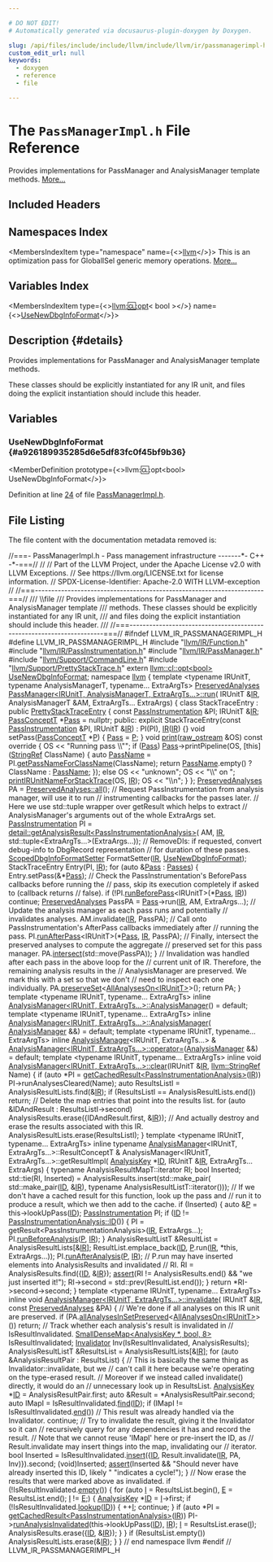 ```yaml
---

# DO NOT EDIT!
# Automatically generated via docusaurus-plugin-doxygen by Doxygen.

slug: /api/files/include/include/llvm/include/llvm/ir/passmanagerimpl-h
custom_edit_url: null
keywords:
  - doxygen
  - reference
  - file

---
```





# The `PassManagerImpl.h` File Reference

<DoxygenPage pluginConfig={pluginConfig}>

Provides implementations for PassManager and AnalysisManager template methods. <a href="#details">More...</a>

## Included Headers

<IncludesList>
<IncludesListItem
  filePath="llvm/IR/Function.h"
  permalink="/docs/api/files/include/include/llvm/include/llvm/ir/function-h"
  isLocal="true" />
<IncludesListItem
  filePath="llvm/IR/PassInstrumentation.h"
  permalink="/docs/api/files/include/include/llvm/include/llvm/ir/passinstrumentation-h"
  isLocal="true" />
<IncludesListItem
  filePath="llvm/IR/PassManager.h"
  permalink="/docs/api/files/include/include/llvm/include/llvm/ir/passmanager-h"
  isLocal="true" />
<IncludesListItem
  filePath="llvm/Support/CommandLine.h"
  permalink="/docs/api/files/include/include/llvm/include/llvm/support/commandline-h"
  isLocal="true" />
<IncludesListItem
  filePath="llvm/Support/PrettyStackTrace.h"
  permalink="/docs/api/files/include/include/llvm/include/llvm/support/prettystacktrace-h"
  isLocal="true" />
</IncludesList>

## Namespaces Index

<MembersIndex>

<MembersIndexItem
  type="namespace"
  name={<><a href="/docs/api/namespaces/llvm">llvm</a></>}>
This is an optimization pass for GlobalISel generic memory operations. <a href="/docs/api/namespaces/llvm/#details">More...</a>
</MembersIndexItem>

</MembersIndex>

## Variables Index

<MembersIndex>

<MembersIndexItem
  type={<><a href="/docs/api/classes/llvm/cl/opt">llvm::cl::opt</a>&lt; bool &gt;</>}
  name={<><a href="#a926189935285d6e5df83fc0f45bf9b36">UseNewDbgInfoFormat</a></>}>
</MembersIndexItem>

</MembersIndex>

## Description {#details}

Provides implementations for PassManager and AnalysisManager template methods.

These classes should be explicitly instantiated for any IR unit, and files doing the explicit instantiation should include this header.

<SectionDefinition>

## Variables

### UseNewDbgInfoFormat {#a926189935285d6e5df83fc0f45bf9b36}

<MemberDefinition
  prototype={<>llvm::cl::opt&lt;bool&gt; UseNewDbgInfoFormat</>}>

Definition at line <a href="#l00024">24</a> of file <a href="/docs/api/files/include/include/llvm/include/llvm/ir/passmanagerimpl-h">PassManagerImpl.h</a>.
</MemberDefinition>

</SectionDefinition>

## File Listing

The file content with the documentation metadata removed is:

<ProgramListing>

<Link id="l00001" /><CodeLine lineNumber="1"><span class="doxyHighlightComment">//===- PassManagerImpl.h - Pass management infrastructure -------&#42;- C++ -&#42;-===//</span></CodeLine>
<Link id="l00002" /><CodeLine lineNumber="2"><span class="doxyHighlightComment">//</span></CodeLine>
<Link id="l00003" /><CodeLine lineNumber="3"><span class="doxyHighlightComment">// Part of the LLVM Project, under the Apache License v2.0 with LLVM Exceptions.</span></CodeLine>
<Link id="l00004" /><CodeLine lineNumber="4"><span class="doxyHighlightComment">// See https://llvm.org/LICENSE.txt for license information.</span></CodeLine>
<Link id="l00005" /><CodeLine lineNumber="5"><span class="doxyHighlightComment">// SPDX-License-Identifier: Apache-2.0 WITH LLVM-exception</span></CodeLine>
<Link id="l00006" /><CodeLine lineNumber="6"><span class="doxyHighlightComment">//</span></CodeLine>
<Link id="l00007" /><CodeLine lineNumber="7"><span class="doxyHighlightComment">//===----------------------------------------------------------------------===//</span></CodeLine>
<Link id="l00008" /><CodeLine lineNumber="8"><span class="doxyHighlightComment">/// \\file</span></CodeLine>
<Link id="l00009" /><CodeLine lineNumber="9"><span class="doxyHighlightComment">/// Provides implementations for PassManager and AnalysisManager template</span></CodeLine>
<Link id="l00010" /><CodeLine lineNumber="10"><span class="doxyHighlightComment">/// methods. These classes should be explicitly instantiated for any IR unit,</span></CodeLine>
<Link id="l00011" /><CodeLine lineNumber="11"><span class="doxyHighlightComment">/// and files doing the explicit instantiation should include this header.</span></CodeLine>
<Link id="l00012" /><CodeLine lineNumber="12"><span class="doxyHighlightComment">///</span></CodeLine>
<Link id="l00013" /><CodeLine lineNumber="13"><span class="doxyHighlightComment">//===----------------------------------------------------------------------===//</span></CodeLine>
<Link id="l00014" /><CodeLine lineNumber="14"></CodeLine>
<Link id="l00015" /><CodeLine lineNumber="15"><span class="doxyHighlightPreprocessor">#ifndef LLVM&#95;IR&#95;PASSMANAGERIMPL&#95;H</span></CodeLine>
<Link id="l00016" /><CodeLine lineNumber="16"><span class="doxyHighlightPreprocessor">#define LLVM&#95;IR&#95;PASSMANAGERIMPL&#95;H</span></CodeLine>
<Link id="l00017" /><CodeLine lineNumber="17"></CodeLine>
<Link id="l00018" /><CodeLine lineNumber="18"><span class="doxyHighlightPreprocessor">#include &quot;<a href="/docs/api/files/include/include/llvm/include/llvm/ir/function-h">llvm/IR/Function.h</a>&quot;</span></CodeLine>
<Link id="l00019" /><CodeLine lineNumber="19"><span class="doxyHighlightPreprocessor">#include &quot;<a href="/docs/api/files/include/include/llvm/include/llvm/ir/passinstrumentation-h">llvm/IR/PassInstrumentation.h</a>&quot;</span></CodeLine>
<Link id="l00020" /><CodeLine lineNumber="20"><span class="doxyHighlightPreprocessor">#include &quot;<a href="/docs/api/files/include/include/llvm/include/llvm/ir/passmanager-h">llvm/IR/PassManager.h</a>&quot;</span></CodeLine>
<Link id="l00021" /><CodeLine lineNumber="21"><span class="doxyHighlightPreprocessor">#include &quot;<a href="/docs/api/files/include/include/llvm/include/llvm/support/commandline-h">llvm/Support/CommandLine.h</a>&quot;</span></CodeLine>
<Link id="l00022" /><CodeLine lineNumber="22"><span class="doxyHighlightPreprocessor">#include &quot;<a href="/docs/api/files/include/include/llvm/include/llvm/support/prettystacktrace-h">llvm/Support/PrettyStackTrace.h</a>&quot;</span></CodeLine>
<Link id="l00023" /><CodeLine lineNumber="23"></CodeLine>
<Link id="l00024" /><CodeLine lineNumber="24"><span class="doxyHighlightKeyword">extern</span><span class="doxyHighlight"> <a href="/docs/api/classes/llvm/cl/opt">llvm::cl::opt&lt;bool&gt;</a> <a href="#a926189935285d6e5df83fc0f45bf9b36">UseNewDbgInfoFormat</a>;</span></CodeLine>
<Link id="l00025" /><CodeLine lineNumber="25"></CodeLine>
<Link id="l00026" /><CodeLine lineNumber="26"><span class="doxyHighlightKeyword">namespace </span><span class="doxyHighlight"><a href="/docs/api/namespaces/llvm">llvm</a> &#123;</span></CodeLine>
<Link id="l00027" /><CodeLine lineNumber="27"></CodeLine>
<Link id="l00028" /><CodeLine lineNumber="28"><span class="doxyHighlightKeyword">template</span><span class="doxyHighlight"> &lt;</span><span class="doxyHighlightKeyword">typename</span><span class="doxyHighlight"> IRUnitT, </span><span class="doxyHighlightKeyword">typename</span><span class="doxyHighlight"> AnalysisManagerT, </span><span class="doxyHighlightKeyword">typename</span><span class="doxyHighlight">... ExtraArgTs&gt;</span></CodeLine>
<Link id="l00029" /><CodeLine lineNumber="29" lineLink="/docs/api/classes/llvm/passmanager/#aef5d9142acafceffd14c76b8ddd0fd4e"><span class="doxyHighlight"><a href="/docs/api/classes/llvm/preservedanalyses">PreservedAnalyses</a> <a href="/docs/api/classes/llvm/passmanager/#aef5d9142acafceffd14c76b8ddd0fd4e">PassManager&lt;IRUnitT, AnalysisManagerT, ExtraArgTs...&gt;::run</a>(</span></CodeLine>
<Link id="l00030" /><CodeLine lineNumber="30"><span class="doxyHighlight">    IRUnitT &amp;<a href="/docs/api/files/lib/lib/codegen/lib/codegen/globalisel/legalizer-cpp/#a05ab4853f7153e537774d02580e761ec">IR</a>, AnalysisManagerT &amp;AM, ExtraArgTs... ExtraArgs) &#123;</span></CodeLine>
<Link id="l00031" /><CodeLine lineNumber="31"><span class="doxyHighlight">  </span><span class="doxyHighlightKeyword">class </span><span class="doxyHighlight">StackTraceEntry : </span><span class="doxyHighlightKeyword">public</span><span class="doxyHighlight"> <a href="/docs/api/classes/llvm/prettystacktraceentry">PrettyStackTraceEntry</a> &#123;</span></CodeLine>
<Link id="l00032" /><CodeLine lineNumber="32"><span class="doxyHighlight">    </span><span class="doxyHighlightKeyword">const</span><span class="doxyHighlight"> <a href="/docs/api/classes/llvm/passinstrumentation">PassInstrumentation</a> &amp;PI;</span></CodeLine>
<Link id="l00033" /><CodeLine lineNumber="33"><span class="doxyHighlight">    IRUnitT &amp;<a href="/docs/api/files/lib/lib/codegen/lib/codegen/globalisel/legalizer-cpp/#a05ab4853f7153e537774d02580e761ec">IR</a>;</span></CodeLine>
<Link id="l00034" /><CodeLine lineNumber="34"><span class="doxyHighlight">    <a href="/docs/api/classes/llvm/passmanager/#a9a39a976ec31bf0cf6b8fd2da0327b66">PassConceptT</a> &#42;<a href="/docs/api/classes/llvm/pass">Pass</a> = </span><span class="doxyHighlightKeyword">nullptr</span><span class="doxyHighlight">;</span></CodeLine>
<Link id="l00035" /><CodeLine lineNumber="35"></CodeLine>
<Link id="l00036" /><CodeLine lineNumber="36"><span class="doxyHighlight">  </span><span class="doxyHighlightKeyword">public</span><span class="doxyHighlight">:</span></CodeLine>
<Link id="l00037" /><CodeLine lineNumber="37"><span class="doxyHighlight">    </span><span class="doxyHighlightKeyword">explicit</span><span class="doxyHighlight"> StackTraceEntry(</span><span class="doxyHighlightKeyword">const</span><span class="doxyHighlight"> <a href="/docs/api/classes/llvm/passinstrumentation">PassInstrumentation</a> &amp;PI, IRUnitT &amp;<a href="/docs/api/files/lib/lib/codegen/lib/codegen/globalisel/legalizer-cpp/#a05ab4853f7153e537774d02580e761ec">IR</a>)</span></CodeLine>
<Link id="l00038" /><CodeLine lineNumber="38"><span class="doxyHighlight">        : PI(PI), <a href="/docs/api/files/lib/lib/codegen/lib/codegen/globalisel/legalizer-cpp/#a05ab4853f7153e537774d02580e761ec">IR</a>(<a href="/docs/api/files/lib/lib/codegen/lib/codegen/globalisel/legalizer-cpp/#a05ab4853f7153e537774d02580e761ec">IR</a>) &#123;&#125;</span></CodeLine>
<Link id="l00039" /><CodeLine lineNumber="39"></CodeLine>
<Link id="l00040" /><CodeLine lineNumber="40"><span class="doxyHighlight">    </span><span class="doxyHighlightKeywordType">void</span><span class="doxyHighlight"> setPass(<a href="/docs/api/classes/llvm/passmanager/#a9a39a976ec31bf0cf6b8fd2da0327b66">PassConceptT</a> &#42;<a href="/docs/api/files/lib/lib/option/option-cpp/#a04665169063c8ca1f2ea96c27fc7c2b2">P</a>) &#123; <a href="/docs/api/classes/llvm/pass">Pass</a> = <a href="/docs/api/files/lib/lib/option/option-cpp/#a04665169063c8ca1f2ea96c27fc7c2b2">P</a>; &#125;</span></CodeLine>
<Link id="l00041" /><CodeLine lineNumber="41"></CodeLine>
<Link id="l00042" /><CodeLine lineNumber="42"><span class="doxyHighlight">    </span><span class="doxyHighlightKeywordType">void</span><span class="doxyHighlight"> <a href="/docs/api/files/lib/lib/object/archivewriter-cpp/#aa9f638c7ae7fdd206a6c60e26bef9751">print</a>(<a href="/docs/api/classes/llvm/raw-ostream">raw&#95;ostream</a> &amp;OS)</span><span class="doxyHighlightKeyword"> const override </span><span class="doxyHighlight">&#123;</span></CodeLine>
<Link id="l00043" /><CodeLine lineNumber="43"><span class="doxyHighlight">      OS &lt;&lt; </span><span class="doxyHighlightStringLiteral">&quot;Running pass \\&quot;&quot;</span><span class="doxyHighlight">;</span></CodeLine>
<Link id="l00044" /><CodeLine lineNumber="44"><span class="doxyHighlight">      </span><span class="doxyHighlightKeywordFlow">if</span><span class="doxyHighlight"> (<a href="/docs/api/classes/llvm/pass">Pass</a>)</span></CodeLine>
<Link id="l00045" /><CodeLine lineNumber="45"><span class="doxyHighlight">        <a href="/docs/api/classes/llvm/pass">Pass</a>-&gt;printPipeline(OS, &#91;</span><span class="doxyHighlightKeyword">this</span><span class="doxyHighlight">&#93;(<a href="/docs/api/classes/llvm/stringref">StringRef</a> ClassName) &#123;</span></CodeLine>
<Link id="l00046" /><CodeLine lineNumber="46"><span class="doxyHighlight">          </span><span class="doxyHighlightKeyword">auto</span><span class="doxyHighlight"> <a href="/docs/api/files/lib/lib/target/lib/target/x86/x86loweramxintrinsics-cpp/#adb9257105a403ef9d0773b87693f7779">PassName</a> = PI.<a href="/docs/api/classes/llvm/passinstrumentation/#a79b8b2488fca01c969f40f133c416e99">getPassNameForClassName</a>(ClassName);</span></CodeLine>
<Link id="l00047" /><CodeLine lineNumber="47"><span class="doxyHighlight">          </span><span class="doxyHighlightKeywordFlow">return</span><span class="doxyHighlight"> <a href="/docs/api/files/lib/lib/target/lib/target/x86/x86loweramxintrinsics-cpp/#adb9257105a403ef9d0773b87693f7779">PassName</a>.empty() ? ClassName : <a href="/docs/api/files/lib/lib/target/lib/target/x86/x86loweramxintrinsics-cpp/#adb9257105a403ef9d0773b87693f7779">PassName</a>;</span></CodeLine>
<Link id="l00048" /><CodeLine lineNumber="48"><span class="doxyHighlight">        &#125;);</span></CodeLine>
<Link id="l00049" /><CodeLine lineNumber="49"><span class="doxyHighlight">      </span><span class="doxyHighlightKeywordFlow">else</span></CodeLine>
<Link id="l00050" /><CodeLine lineNumber="50"><span class="doxyHighlight">        OS &lt;&lt; </span><span class="doxyHighlightStringLiteral">&quot;unknown&quot;</span><span class="doxyHighlight">;</span></CodeLine>
<Link id="l00051" /><CodeLine lineNumber="51"><span class="doxyHighlight">      OS &lt;&lt; </span><span class="doxyHighlightStringLiteral">&quot;\\&quot; on &quot;</span><span class="doxyHighlight">;</span></CodeLine>
<Link id="l00052" /><CodeLine lineNumber="52"><span class="doxyHighlight">      <a href="/docs/api/namespaces/llvm/#a3e747628bd3eea8ba888d3615c900c9f">printIRUnitNameForStackTrace</a>(OS, <a href="/docs/api/files/lib/lib/codegen/lib/codegen/globalisel/legalizer-cpp/#a05ab4853f7153e537774d02580e761ec">IR</a>);</span></CodeLine>
<Link id="l00053" /><CodeLine lineNumber="53"><span class="doxyHighlight">      OS &lt;&lt; </span><span class="doxyHighlightStringLiteral">&quot;\\n&quot;</span><span class="doxyHighlight">;</span></CodeLine>
<Link id="l00054" /><CodeLine lineNumber="54"><span class="doxyHighlight">    &#125;</span></CodeLine>
<Link id="l00055" /><CodeLine lineNumber="55"><span class="doxyHighlight">  &#125;;</span></CodeLine>
<Link id="l00056" /><CodeLine lineNumber="56"></CodeLine>
<Link id="l00057" /><CodeLine lineNumber="57"><span class="doxyHighlight">  <a href="/docs/api/classes/llvm/preservedanalyses">PreservedAnalyses</a> PA = <a href="/docs/api/classes/llvm/preservedanalyses/#a1258a1ff55557c27684010ebd7283712">PreservedAnalyses::all</a>();</span></CodeLine>
<Link id="l00058" /><CodeLine lineNumber="58"></CodeLine>
<Link id="l00059" /><CodeLine lineNumber="59"><span class="doxyHighlight">  </span><span class="doxyHighlightComment">// Request PassInstrumentation from analysis manager, will use it to run</span></CodeLine>
<Link id="l00060" /><CodeLine lineNumber="60"><span class="doxyHighlight">  </span><span class="doxyHighlightComment">// instrumenting callbacks for the passes later.</span></CodeLine>
<Link id="l00061" /><CodeLine lineNumber="61"><span class="doxyHighlight">  </span><span class="doxyHighlightComment">// Here we use std::tuple wrapper over getResult which helps to extract</span></CodeLine>
<Link id="l00062" /><CodeLine lineNumber="62"><span class="doxyHighlight">  </span><span class="doxyHighlightComment">// AnalysisManager&#39;s arguments out of the whole ExtraArgs set.</span></CodeLine>
<Link id="l00063" /><CodeLine lineNumber="63"><span class="doxyHighlight">  <a href="/docs/api/classes/llvm/passinstrumentation">PassInstrumentation</a> PI =</span></CodeLine>
<Link id="l00064" /><CodeLine lineNumber="64"><span class="doxyHighlight">      <a href="/docs/api/namespaces/llvm/detail/#abd2eb0563df3078fb91a47d6203fe1d6">detail::getAnalysisResult&lt;PassInstrumentationAnalysis&gt;</a>(</span></CodeLine>
<Link id="l00065" /><CodeLine lineNumber="65"><span class="doxyHighlight">          AM, <a href="/docs/api/files/lib/lib/codegen/lib/codegen/globalisel/legalizer-cpp/#a05ab4853f7153e537774d02580e761ec">IR</a>, std::tuple&lt;ExtraArgTs...&gt;(ExtraArgs...));</span></CodeLine>
<Link id="l00066" /><CodeLine lineNumber="66"></CodeLine>
<Link id="l00067" /><CodeLine lineNumber="67"><span class="doxyHighlight">  </span><span class="doxyHighlightComment">// RemoveDIs: if requested, convert debug-info to DbgRecord representation</span></CodeLine>
<Link id="l00068" /><CodeLine lineNumber="68"><span class="doxyHighlight">  </span><span class="doxyHighlightComment">// for duration of these passes.</span></CodeLine>
<Link id="l00069" /><CodeLine lineNumber="69"><span class="doxyHighlight">  <a href="/docs/api/classes/llvm/scopeddbginfoformatsetter">ScopedDbgInfoFormatSetter</a> FormatSetter(<a href="/docs/api/files/lib/lib/codegen/lib/codegen/globalisel/legalizer-cpp/#a05ab4853f7153e537774d02580e761ec">IR</a>, <a href="#a926189935285d6e5df83fc0f45bf9b36">UseNewDbgInfoFormat</a>);</span></CodeLine>
<Link id="l00070" /><CodeLine lineNumber="70"></CodeLine>
<Link id="l00071" /><CodeLine lineNumber="71"><span class="doxyHighlight">  StackTraceEntry Entry(PI, <a href="/docs/api/files/lib/lib/codegen/lib/codegen/globalisel/legalizer-cpp/#a05ab4853f7153e537774d02580e761ec">IR</a>);</span></CodeLine>
<Link id="l00072" /><CodeLine lineNumber="72"><span class="doxyHighlight">  </span><span class="doxyHighlightKeywordFlow">for</span><span class="doxyHighlight"> (</span><span class="doxyHighlightKeyword">auto</span><span class="doxyHighlight"> &amp;<a href="/docs/api/classes/llvm/pass">Pass</a> : <a href="/docs/api/classes/llvm/passmanager/#a8bd144cba90e4ead30e5ee59165c4ee5">Passes</a>) &#123;</span></CodeLine>
<Link id="l00073" /><CodeLine lineNumber="73"><span class="doxyHighlight">    Entry.setPass(&amp;&#42;<a href="/docs/api/classes/llvm/pass">Pass</a>);</span></CodeLine>
<Link id="l00074" /><CodeLine lineNumber="74"></CodeLine>
<Link id="l00075" /><CodeLine lineNumber="75"><span class="doxyHighlight">    </span><span class="doxyHighlightComment">// Check the PassInstrumentation&#39;s BeforePass callbacks before running the</span></CodeLine>
<Link id="l00076" /><CodeLine lineNumber="76"><span class="doxyHighlight">    </span><span class="doxyHighlightComment">// pass, skip its execution completely if asked to (callback returns</span></CodeLine>
<Link id="l00077" /><CodeLine lineNumber="77"><span class="doxyHighlight">    </span><span class="doxyHighlightComment">// false).</span></CodeLine>
<Link id="l00078" /><CodeLine lineNumber="78"><span class="doxyHighlight">    </span><span class="doxyHighlightKeywordFlow">if</span><span class="doxyHighlight"> (!PI.<a href="/docs/api/classes/llvm/passinstrumentation/#aead32b9af4b66a742d37585c6d6b4cbc">runBeforePass</a>&lt;IRUnitT&gt;(&#42;<a href="/docs/api/classes/llvm/pass">Pass</a>, <a href="/docs/api/files/lib/lib/codegen/lib/codegen/globalisel/legalizer-cpp/#a05ab4853f7153e537774d02580e761ec">IR</a>))</span></CodeLine>
<Link id="l00079" /><CodeLine lineNumber="79"><span class="doxyHighlight">      </span><span class="doxyHighlightKeywordFlow">continue</span><span class="doxyHighlight">;</span></CodeLine>
<Link id="l00080" /><CodeLine lineNumber="80"></CodeLine>
<Link id="l00081" /><CodeLine lineNumber="81"><span class="doxyHighlight">    <a href="/docs/api/classes/llvm/preservedanalyses">PreservedAnalyses</a> PassPA = <a href="/docs/api/classes/llvm/pass">Pass</a>-&gt;run(<a href="/docs/api/files/lib/lib/codegen/lib/codegen/globalisel/legalizer-cpp/#a05ab4853f7153e537774d02580e761ec">IR</a>, AM, ExtraArgs...);</span></CodeLine>
<Link id="l00082" /><CodeLine lineNumber="82"></CodeLine>
<Link id="l00083" /><CodeLine lineNumber="83"><span class="doxyHighlight">    </span><span class="doxyHighlightComment">// Update the analysis manager as each pass runs and potentially</span></CodeLine>
<Link id="l00084" /><CodeLine lineNumber="84"><span class="doxyHighlight">    </span><span class="doxyHighlightComment">// invalidates analyses.</span></CodeLine>
<Link id="l00085" /><CodeLine lineNumber="85"><span class="doxyHighlight">    AM.invalidate(<a href="/docs/api/files/lib/lib/codegen/lib/codegen/globalisel/legalizer-cpp/#a05ab4853f7153e537774d02580e761ec">IR</a>, PassPA);</span></CodeLine>
<Link id="l00086" /><CodeLine lineNumber="86"></CodeLine>
<Link id="l00087" /><CodeLine lineNumber="87"><span class="doxyHighlight">    </span><span class="doxyHighlightComment">// Call onto PassInstrumentation&#39;s AfterPass callbacks immediately after</span></CodeLine>
<Link id="l00088" /><CodeLine lineNumber="88"><span class="doxyHighlight">    </span><span class="doxyHighlightComment">// running the pass.</span></CodeLine>
<Link id="l00089" /><CodeLine lineNumber="89"><span class="doxyHighlight">    PI.<a href="/docs/api/classes/llvm/passinstrumentation/#acec038dce9072b64301f6e5226c5579a">runAfterPass</a>&lt;IRUnitT&gt;(&#42;<a href="/docs/api/classes/llvm/pass">Pass</a>, <a href="/docs/api/files/lib/lib/codegen/lib/codegen/globalisel/legalizer-cpp/#a05ab4853f7153e537774d02580e761ec">IR</a>, PassPA);</span></CodeLine>
<Link id="l00090" /><CodeLine lineNumber="90"></CodeLine>
<Link id="l00091" /><CodeLine lineNumber="91"><span class="doxyHighlight">    </span><span class="doxyHighlightComment">// Finally, intersect the preserved analyses to compute the aggregate</span></CodeLine>
<Link id="l00092" /><CodeLine lineNumber="92"><span class="doxyHighlight">    </span><span class="doxyHighlightComment">// preserved set for this pass manager.</span></CodeLine>
<Link id="l00093" /><CodeLine lineNumber="93"><span class="doxyHighlight">    PA.<a href="/docs/api/classes/llvm/preservedanalyses/#a5f5dc18d0b2c71cba501f12975188e40">intersect</a>(std::move(PassPA));</span></CodeLine>
<Link id="l00094" /><CodeLine lineNumber="94"><span class="doxyHighlight">  &#125;</span></CodeLine>
<Link id="l00095" /><CodeLine lineNumber="95"></CodeLine>
<Link id="l00096" /><CodeLine lineNumber="96"><span class="doxyHighlight">  </span><span class="doxyHighlightComment">// Invalidation was handled after each pass in the above loop for the</span></CodeLine>
<Link id="l00097" /><CodeLine lineNumber="97"><span class="doxyHighlight">  </span><span class="doxyHighlightComment">// current unit of IR. Therefore, the remaining analysis results in the</span></CodeLine>
<Link id="l00098" /><CodeLine lineNumber="98"><span class="doxyHighlight">  </span><span class="doxyHighlightComment">// AnalysisManager are preserved. We mark this with a set so that we don&#39;t</span></CodeLine>
<Link id="l00099" /><CodeLine lineNumber="99"><span class="doxyHighlight">  </span><span class="doxyHighlightComment">// need to inspect each one individually.</span></CodeLine>
<Link id="l00100" /><CodeLine lineNumber="100"><span class="doxyHighlight">  PA.<a href="/docs/api/classes/llvm/preservedanalyses/#a937c42f77e161349ce0f999e448c7027">preserveSet</a>&lt;<a href="/docs/api/classes/llvm/allanalyseson">AllAnalysesOn&lt;IRUnitT&gt;</a>&gt;();</span></CodeLine>
<Link id="l00101" /><CodeLine lineNumber="101"></CodeLine>
<Link id="l00102" /><CodeLine lineNumber="102"><span class="doxyHighlight">  </span><span class="doxyHighlightKeywordFlow">return</span><span class="doxyHighlight"> PA;</span></CodeLine>
<Link id="l00103" /><CodeLine lineNumber="103"><span class="doxyHighlight">&#125;</span></CodeLine>
<Link id="l00104" /><CodeLine lineNumber="104"></CodeLine>
<Link id="l00105" /><CodeLine lineNumber="105"><span class="doxyHighlightKeyword">template</span><span class="doxyHighlight"> &lt;</span><span class="doxyHighlightKeyword">typename</span><span class="doxyHighlight"> IRUnitT, </span><span class="doxyHighlightKeyword">typename</span><span class="doxyHighlight">... ExtraArgTs&gt;</span></CodeLine>
<Link id="l00106" /><CodeLine lineNumber="106"><span class="doxyHighlightKeyword">inline</span><span class="doxyHighlight"> <a href="/docs/api/classes/llvm/analysismanager/#a04d20e532396b71cf376c777d6b838c9">AnalysisManager&lt;IRUnitT, ExtraArgTs...&gt;::AnalysisManager</a>() = </span><span class="doxyHighlightKeywordFlow">default</span><span class="doxyHighlight">;</span></CodeLine>
<Link id="l00107" /><CodeLine lineNumber="107"></CodeLine>
<Link id="l00108" /><CodeLine lineNumber="108"><span class="doxyHighlightKeyword">template</span><span class="doxyHighlight"> &lt;</span><span class="doxyHighlightKeyword">typename</span><span class="doxyHighlight"> IRUnitT, </span><span class="doxyHighlightKeyword">typename</span><span class="doxyHighlight">... ExtraArgTs&gt;</span></CodeLine>
<Link id="l00109" /><CodeLine lineNumber="109"><span class="doxyHighlightKeyword">inline</span><span class="doxyHighlight"> <a href="/docs/api/classes/llvm/analysismanager/#a04d20e532396b71cf376c777d6b838c9">AnalysisManager&lt;IRUnitT, ExtraArgTs...&gt;::AnalysisManager</a>(</span></CodeLine>
<Link id="l00110" /><CodeLine lineNumber="110"><span class="doxyHighlight">    <a href="/docs/api/classes/llvm/analysismanager">AnalysisManager</a> &amp;&amp;) = </span><span class="doxyHighlightKeywordFlow">default</span><span class="doxyHighlight">;</span></CodeLine>
<Link id="l00111" /><CodeLine lineNumber="111"></CodeLine>
<Link id="l00112" /><CodeLine lineNumber="112"><span class="doxyHighlightKeyword">template</span><span class="doxyHighlight"> &lt;</span><span class="doxyHighlightKeyword">typename</span><span class="doxyHighlight"> IRUnitT, </span><span class="doxyHighlightKeyword">typename</span><span class="doxyHighlight">... ExtraArgTs&gt;</span></CodeLine>
<Link id="l00113" /><CodeLine lineNumber="113"><span class="doxyHighlightKeyword">inline</span><span class="doxyHighlight"> <a href="/docs/api/classes/llvm/analysismanager">AnalysisManager</a>&lt;IRUnitT, ExtraArgTs...&gt; &amp;</span></CodeLine>
<Link id="l00114" /><CodeLine lineNumber="114"><span class="doxyHighlight"><a href="/docs/api/classes/llvm/analysismanager/#a2bc6bb441a5b546bf76b838ff9b5e473">AnalysisManager&lt;IRUnitT, ExtraArgTs...&gt;::operator=</a>(<a href="/docs/api/classes/llvm/analysismanager">AnalysisManager</a> &amp;&amp;) =</span></CodeLine>
<Link id="l00115" /><CodeLine lineNumber="115"><span class="doxyHighlight">    </span><span class="doxyHighlightKeywordFlow">default</span><span class="doxyHighlight">;</span></CodeLine>
<Link id="l00116" /><CodeLine lineNumber="116"></CodeLine>
<Link id="l00117" /><CodeLine lineNumber="117"><span class="doxyHighlightKeyword">template</span><span class="doxyHighlight"> &lt;</span><span class="doxyHighlightKeyword">typename</span><span class="doxyHighlight"> IRUnitT, </span><span class="doxyHighlightKeyword">typename</span><span class="doxyHighlight">... ExtraArgTs&gt;</span></CodeLine>
<Link id="l00118" /><CodeLine lineNumber="118"><span class="doxyHighlightKeyword">inline</span><span class="doxyHighlight"> </span><span class="doxyHighlightKeywordType">void</span></CodeLine>
<Link id="l00119" /><CodeLine lineNumber="119" lineLink="/docs/api/classes/llvm/analysismanager/#a4926331431f03253ee3ec8e6e3bb9d1c"><span class="doxyHighlight"><a href="/docs/api/classes/llvm/analysismanager/#a1def78d3ab800e1f9b15ac7f772862ff">AnalysisManager&lt;IRUnitT, ExtraArgTs...&gt;::clear</a>(IRUnitT &amp;<a href="/docs/api/files/lib/lib/codegen/lib/codegen/globalisel/legalizer-cpp/#a05ab4853f7153e537774d02580e761ec">IR</a>,</span></CodeLine>
<Link id="l00120" /><CodeLine lineNumber="120"><span class="doxyHighlight">                                               <a href="/docs/api/classes/llvm/stringref">llvm::StringRef</a> Name) &#123;</span></CodeLine>
<Link id="l00121" /><CodeLine lineNumber="121"><span class="doxyHighlight">  </span><span class="doxyHighlightKeywordFlow">if</span><span class="doxyHighlight"> (</span><span class="doxyHighlightKeyword">auto</span><span class="doxyHighlight"> &#42;PI = <a href="/docs/api/classes/llvm/analysismanager/#a828ff8185f881fca9e3d534781244041">getCachedResult&lt;PassInstrumentationAnalysis&gt;</a>(<a href="/docs/api/files/lib/lib/codegen/lib/codegen/globalisel/legalizer-cpp/#a05ab4853f7153e537774d02580e761ec">IR</a>))</span></CodeLine>
<Link id="l00122" /><CodeLine lineNumber="122"><span class="doxyHighlight">    PI-&gt;runAnalysesCleared(Name);</span></CodeLine>
<Link id="l00123" /><CodeLine lineNumber="123"></CodeLine>
<Link id="l00124" /><CodeLine lineNumber="124"><span class="doxyHighlight">  </span><span class="doxyHighlightKeyword">auto</span><span class="doxyHighlight"> ResultsListI = AnalysisResultLists.find(&amp;<a href="/docs/api/files/lib/lib/codegen/lib/codegen/globalisel/legalizer-cpp/#a05ab4853f7153e537774d02580e761ec">IR</a>);</span></CodeLine>
<Link id="l00125" /><CodeLine lineNumber="125"><span class="doxyHighlight">  </span><span class="doxyHighlightKeywordFlow">if</span><span class="doxyHighlight"> (ResultsListI == AnalysisResultLists.end())</span></CodeLine>
<Link id="l00126" /><CodeLine lineNumber="126"><span class="doxyHighlight">    </span><span class="doxyHighlightKeywordFlow">return</span><span class="doxyHighlight">;</span></CodeLine>
<Link id="l00127" /><CodeLine lineNumber="127"><span class="doxyHighlight">  </span><span class="doxyHighlightComment">// Delete the map entries that point into the results list.</span></CodeLine>
<Link id="l00128" /><CodeLine lineNumber="128"><span class="doxyHighlight">  </span><span class="doxyHighlightKeywordFlow">for</span><span class="doxyHighlight"> (</span><span class="doxyHighlightKeyword">auto</span><span class="doxyHighlight"> &amp;IDAndResult : ResultsListI-&gt;second)</span></CodeLine>
<Link id="l00129" /><CodeLine lineNumber="129"><span class="doxyHighlight">    AnalysisResults.erase(&#123;IDAndResult.first, &amp;<a href="/docs/api/files/lib/lib/codegen/lib/codegen/globalisel/legalizer-cpp/#a05ab4853f7153e537774d02580e761ec">IR</a>&#125;);</span></CodeLine>
<Link id="l00130" /><CodeLine lineNumber="130"></CodeLine>
<Link id="l00131" /><CodeLine lineNumber="131"><span class="doxyHighlight">  </span><span class="doxyHighlightComment">// And actually destroy and erase the results associated with this IR.</span></CodeLine>
<Link id="l00132" /><CodeLine lineNumber="132"><span class="doxyHighlight">  AnalysisResultLists.erase(ResultsListI);</span></CodeLine>
<Link id="l00133" /><CodeLine lineNumber="133"><span class="doxyHighlight">&#125;</span></CodeLine>
<Link id="l00134" /><CodeLine lineNumber="134"></CodeLine>
<Link id="l00135" /><CodeLine lineNumber="135"><span class="doxyHighlightKeyword">template</span><span class="doxyHighlight"> &lt;</span><span class="doxyHighlightKeyword">typename</span><span class="doxyHighlight"> IRUnitT, </span><span class="doxyHighlightKeyword">typename</span><span class="doxyHighlight">... ExtraArgTs&gt;</span></CodeLine>
<Link id="l00136" /><CodeLine lineNumber="136"><span class="doxyHighlightKeyword">inline</span><span class="doxyHighlight"> </span><span class="doxyHighlightKeyword">typename</span><span class="doxyHighlight"> <a href="/docs/api/classes/llvm/analysismanager">AnalysisManager</a>&lt;IRUnitT, ExtraArgTs...&gt;::ResultConceptT &amp;</span></CodeLine>
<Link id="l00137" /><CodeLine lineNumber="137"><span class="doxyHighlight">AnalysisManager&lt;IRUnitT, ExtraArgTs...&gt;::getResultImpl(</span></CodeLine>
<Link id="l00138" /><CodeLine lineNumber="138"><span class="doxyHighlight">    <a href="/docs/api/structs/llvm/analysiskey">AnalysisKey</a> &#42;<a href="/docs/api/namespaces/llvm/callingconv/#abdf8cf606905c10634e831390981b0ed">ID</a>, IRUnitT &amp;<a href="/docs/api/files/lib/lib/codegen/lib/codegen/globalisel/legalizer-cpp/#a05ab4853f7153e537774d02580e761ec">IR</a>, ExtraArgTs... ExtraArgs) &#123;</span></CodeLine>
<Link id="l00139" /><CodeLine lineNumber="139"><span class="doxyHighlight">  </span><span class="doxyHighlightKeyword">typename</span><span class="doxyHighlight"> AnalysisResultMapT::iterator RI;</span></CodeLine>
<Link id="l00140" /><CodeLine lineNumber="140"><span class="doxyHighlight">  </span><span class="doxyHighlightKeywordType">bool</span><span class="doxyHighlight"> Inserted;</span></CodeLine>
<Link id="l00141" /><CodeLine lineNumber="141"><span class="doxyHighlight">  std::tie(RI, Inserted) = AnalysisResults.insert(std::make&#95;pair(</span></CodeLine>
<Link id="l00142" /><CodeLine lineNumber="142"><span class="doxyHighlight">      std::make&#95;pair(<a href="/docs/api/namespaces/llvm/callingconv/#abdf8cf606905c10634e831390981b0ed">ID</a>, &amp;<a href="/docs/api/files/lib/lib/codegen/lib/codegen/globalisel/legalizer-cpp/#a05ab4853f7153e537774d02580e761ec">IR</a>), </span><span class="doxyHighlightKeyword">typename</span><span class="doxyHighlight"> AnalysisResultListT::iterator()));</span></CodeLine>
<Link id="l00143" /><CodeLine lineNumber="143"></CodeLine>
<Link id="l00144" /><CodeLine lineNumber="144"><span class="doxyHighlight">  </span><span class="doxyHighlightComment">// If we don&#39;t have a cached result for this function, look up the pass and</span></CodeLine>
<Link id="l00145" /><CodeLine lineNumber="145"><span class="doxyHighlight">  </span><span class="doxyHighlightComment">// run it to produce a result, which we then add to the cache.</span></CodeLine>
<Link id="l00146" /><CodeLine lineNumber="146"><span class="doxyHighlight">  </span><span class="doxyHighlightKeywordFlow">if</span><span class="doxyHighlight"> (Inserted) &#123;</span></CodeLine>
<Link id="l00147" /><CodeLine lineNumber="147"><span class="doxyHighlight">    </span><span class="doxyHighlightKeyword">auto</span><span class="doxyHighlight"> &amp;<a href="/docs/api/files/lib/lib/option/option-cpp/#a04665169063c8ca1f2ea96c27fc7c2b2">P</a> = this-&gt;lookUpPass(<a href="/docs/api/namespaces/llvm/callingconv/#abdf8cf606905c10634e831390981b0ed">ID</a>);</span></CodeLine>
<Link id="l00148" /><CodeLine lineNumber="148"></CodeLine>
<Link id="l00149" /><CodeLine lineNumber="149"><span class="doxyHighlight">    <a href="/docs/api/classes/llvm/passinstrumentation">PassInstrumentation</a> PI;</span></CodeLine>
<Link id="l00150" /><CodeLine lineNumber="150"><span class="doxyHighlight">    </span><span class="doxyHighlightKeywordFlow">if</span><span class="doxyHighlight"> (<a href="/docs/api/namespaces/llvm/callingconv/#abdf8cf606905c10634e831390981b0ed">ID</a> != <a href="/docs/api/structs/llvm/analysisinfomixin/#a605c4abf7c7f3a053bf869b79098cd68">PassInstrumentationAnalysis::ID</a>()) &#123;</span></CodeLine>
<Link id="l00151" /><CodeLine lineNumber="151"><span class="doxyHighlight">      PI = getResult&lt;PassInstrumentationAnalysis&gt;(<a href="/docs/api/files/lib/lib/codegen/lib/codegen/globalisel/legalizer-cpp/#a05ab4853f7153e537774d02580e761ec">IR</a>, ExtraArgs...);</span></CodeLine>
<Link id="l00152" /><CodeLine lineNumber="152"><span class="doxyHighlight">      PI.<a href="/docs/api/classes/llvm/passinstrumentation/#a5a2cc6fe0017dd7067b103118a7bc914">runBeforeAnalysis</a>(<a href="/docs/api/files/lib/lib/option/option-cpp/#a04665169063c8ca1f2ea96c27fc7c2b2">P</a>, <a href="/docs/api/files/lib/lib/codegen/lib/codegen/globalisel/legalizer-cpp/#a05ab4853f7153e537774d02580e761ec">IR</a>);</span></CodeLine>
<Link id="l00153" /><CodeLine lineNumber="153"><span class="doxyHighlight">    &#125;</span></CodeLine>
<Link id="l00154" /><CodeLine lineNumber="154"></CodeLine>
<Link id="l00155" /><CodeLine lineNumber="155"><span class="doxyHighlight">    AnalysisResultListT &amp;ResultList = AnalysisResultLists&#91;&amp;<a href="/docs/api/files/lib/lib/codegen/lib/codegen/globalisel/legalizer-cpp/#a05ab4853f7153e537774d02580e761ec">IR</a>&#93;;</span></CodeLine>
<Link id="l00156" /><CodeLine lineNumber="156"><span class="doxyHighlight">    ResultList.emplace&#95;back(<a href="/docs/api/namespaces/llvm/callingconv/#abdf8cf606905c10634e831390981b0ed">ID</a>, <a href="/docs/api/files/lib/lib/option/option-cpp/#a04665169063c8ca1f2ea96c27fc7c2b2">P</a>.run(<a href="/docs/api/files/lib/lib/codegen/lib/codegen/globalisel/legalizer-cpp/#a05ab4853f7153e537774d02580e761ec">IR</a>, &#42;</span><span class="doxyHighlightKeyword">this</span><span class="doxyHighlight">, ExtraArgs...));</span></CodeLine>
<Link id="l00157" /><CodeLine lineNumber="157"></CodeLine>
<Link id="l00158" /><CodeLine lineNumber="158"><span class="doxyHighlight">    PI.<a href="/docs/api/classes/llvm/passinstrumentation/#adda8476ef0007c61013ba8e5c46c6693">runAfterAnalysis</a>(<a href="/docs/api/files/lib/lib/option/option-cpp/#a04665169063c8ca1f2ea96c27fc7c2b2">P</a>, <a href="/docs/api/files/lib/lib/codegen/lib/codegen/globalisel/legalizer-cpp/#a05ab4853f7153e537774d02580e761ec">IR</a>);</span></CodeLine>
<Link id="l00159" /><CodeLine lineNumber="159"></CodeLine>
<Link id="l00160" /><CodeLine lineNumber="160"><span class="doxyHighlight">    </span><span class="doxyHighlightComment">// P.run may have inserted elements into AnalysisResults and invalidated</span></CodeLine>
<Link id="l00161" /><CodeLine lineNumber="161"><span class="doxyHighlight">    </span><span class="doxyHighlightComment">// RI.</span></CodeLine>
<Link id="l00162" /><CodeLine lineNumber="162"><span class="doxyHighlight">    RI = AnalysisResults.find(&#123;<a href="/docs/api/namespaces/llvm/callingconv/#abdf8cf606905c10634e831390981b0ed">ID</a>, &amp;<a href="/docs/api/files/lib/lib/codegen/lib/codegen/globalisel/legalizer-cpp/#a05ab4853f7153e537774d02580e761ec">IR</a>&#125;);</span></CodeLine>
<Link id="l00163" /><CodeLine lineNumber="163"><span class="doxyHighlight">    <a href="/docs/api/files/lib/lib/target/lib/target/amdgpu/silowercontrolflow-cpp/#a4868c5d81c5ccc98c47aeab6244346a0">assert</a>(RI != AnalysisResults.end() &amp;&amp; </span><span class="doxyHighlightStringLiteral">&quot;we just inserted it!&quot;</span><span class="doxyHighlight">);</span></CodeLine>
<Link id="l00164" /><CodeLine lineNumber="164"></CodeLine>
<Link id="l00165" /><CodeLine lineNumber="165"><span class="doxyHighlight">    RI-&gt;second = std::prev(ResultList.end());</span></CodeLine>
<Link id="l00166" /><CodeLine lineNumber="166"><span class="doxyHighlight">  &#125;</span></CodeLine>
<Link id="l00167" /><CodeLine lineNumber="167"></CodeLine>
<Link id="l00168" /><CodeLine lineNumber="168"><span class="doxyHighlight">  </span><span class="doxyHighlightKeywordFlow">return</span><span class="doxyHighlight"> &#42;RI-&gt;second-&gt;second;</span></CodeLine>
<Link id="l00169" /><CodeLine lineNumber="169"><span class="doxyHighlight">&#125;</span></CodeLine>
<Link id="l00170" /><CodeLine lineNumber="170"></CodeLine>
<Link id="l00171" /><CodeLine lineNumber="171"><span class="doxyHighlightKeyword">template</span><span class="doxyHighlight"> &lt;</span><span class="doxyHighlightKeyword">typename</span><span class="doxyHighlight"> IRUnitT, </span><span class="doxyHighlightKeyword">typename</span><span class="doxyHighlight">... ExtraArgTs&gt;</span></CodeLine>
<Link id="l00172" /><CodeLine lineNumber="172" lineLink="/docs/api/classes/llvm/analysismanager/#a64b2a209a16bcd41375b5cae12690eaa"><span class="doxyHighlightKeyword">inline</span><span class="doxyHighlight"> </span><span class="doxyHighlightKeywordType">void</span><span class="doxyHighlight"> <a href="/docs/api/classes/llvm/analysismanager/#a64b2a209a16bcd41375b5cae12690eaa">AnalysisManager&lt;IRUnitT, ExtraArgTs...&gt;::invalidate</a>(</span></CodeLine>
<Link id="l00173" /><CodeLine lineNumber="173"><span class="doxyHighlight">    IRUnitT &amp;<a href="/docs/api/files/lib/lib/codegen/lib/codegen/globalisel/legalizer-cpp/#a05ab4853f7153e537774d02580e761ec">IR</a>, </span><span class="doxyHighlightKeyword">const</span><span class="doxyHighlight"> <a href="/docs/api/classes/llvm/preservedanalyses">PreservedAnalyses</a> &amp;PA) &#123;</span></CodeLine>
<Link id="l00174" /><CodeLine lineNumber="174"><span class="doxyHighlight">  </span><span class="doxyHighlightComment">// We&#39;re done if all analyses on this IR unit are preserved.</span></CodeLine>
<Link id="l00175" /><CodeLine lineNumber="175"><span class="doxyHighlight">  </span><span class="doxyHighlightKeywordFlow">if</span><span class="doxyHighlight"> (PA.<a href="/docs/api/classes/llvm/preservedanalyses/#a2de5aab2964e0b9266423d5f6c375051">allAnalysesInSetPreserved</a>&lt;<a href="/docs/api/classes/llvm/allanalyseson">AllAnalysesOn&lt;IRUnitT&gt;</a>&gt;())</span></CodeLine>
<Link id="l00176" /><CodeLine lineNumber="176"><span class="doxyHighlight">    </span><span class="doxyHighlightKeywordFlow">return</span><span class="doxyHighlight">;</span></CodeLine>
<Link id="l00177" /><CodeLine lineNumber="177"></CodeLine>
<Link id="l00178" /><CodeLine lineNumber="178"><span class="doxyHighlight">  </span><span class="doxyHighlightComment">// Track whether each analysis&#39;s result is invalidated in</span></CodeLine>
<Link id="l00179" /><CodeLine lineNumber="179"><span class="doxyHighlight">  </span><span class="doxyHighlightComment">// IsResultInvalidated.</span></CodeLine>
<Link id="l00180" /><CodeLine lineNumber="180"><span class="doxyHighlight">  <a href="/docs/api/classes/llvm/smalldensemap">SmallDenseMap&lt;AnalysisKey &#42;, bool, 8&gt;</a> IsResultInvalidated;</span></CodeLine>
<Link id="l00181" /><CodeLine lineNumber="181"><span class="doxyHighlight">  <a href="/docs/api/classes/llvm/analysismanager/invalidator">Invalidator</a> Inv(IsResultInvalidated, AnalysisResults);</span></CodeLine>
<Link id="l00182" /><CodeLine lineNumber="182"><span class="doxyHighlight">  AnalysisResultListT &amp;ResultsList = AnalysisResultLists&#91;&amp;<a href="/docs/api/files/lib/lib/codegen/lib/codegen/globalisel/legalizer-cpp/#a05ab4853f7153e537774d02580e761ec">IR</a>&#93;;</span></CodeLine>
<Link id="l00183" /><CodeLine lineNumber="183"><span class="doxyHighlight">  </span><span class="doxyHighlightKeywordFlow">for</span><span class="doxyHighlight"> (</span><span class="doxyHighlightKeyword">auto</span><span class="doxyHighlight"> &amp;AnalysisResultPair : ResultsList) &#123;</span></CodeLine>
<Link id="l00184" /><CodeLine lineNumber="184"><span class="doxyHighlight">    </span><span class="doxyHighlightComment">// This is basically the same thing as Invalidator::invalidate, but we</span></CodeLine>
<Link id="l00185" /><CodeLine lineNumber="185"><span class="doxyHighlight">    </span><span class="doxyHighlightComment">// can&#39;t call it here because we&#39;re operating on the type-erased result.</span></CodeLine>
<Link id="l00186" /><CodeLine lineNumber="186"><span class="doxyHighlight">    </span><span class="doxyHighlightComment">// Moreover if we instead called invalidate() directly, it would do an</span></CodeLine>
<Link id="l00187" /><CodeLine lineNumber="187"><span class="doxyHighlight">    </span><span class="doxyHighlightComment">// unnecessary look up in ResultsList.</span></CodeLine>
<Link id="l00188" /><CodeLine lineNumber="188"><span class="doxyHighlight">    <a href="/docs/api/structs/llvm/analysiskey">AnalysisKey</a> &#42;<a href="/docs/api/namespaces/llvm/callingconv/#abdf8cf606905c10634e831390981b0ed">ID</a> = AnalysisResultPair.first;</span></CodeLine>
<Link id="l00189" /><CodeLine lineNumber="189"><span class="doxyHighlight">    </span><span class="doxyHighlightKeyword">auto</span><span class="doxyHighlight"> &amp;Result = &#42;AnalysisResultPair.second;</span></CodeLine>
<Link id="l00190" /><CodeLine lineNumber="190"></CodeLine>
<Link id="l00191" /><CodeLine lineNumber="191"><span class="doxyHighlight">    </span><span class="doxyHighlightKeyword">auto</span><span class="doxyHighlight"> IMapI = IsResultInvalidated.<a href="/docs/api/classes/llvm/densemapbase/#a0c047f127ed4380a6f383d70bec4eb94">find</a>(<a href="/docs/api/namespaces/llvm/callingconv/#abdf8cf606905c10634e831390981b0ed">ID</a>);</span></CodeLine>
<Link id="l00192" /><CodeLine lineNumber="192"><span class="doxyHighlight">    </span><span class="doxyHighlightKeywordFlow">if</span><span class="doxyHighlight"> (IMapI != IsResultInvalidated.<a href="/docs/api/classes/llvm/densemapbase/#a65520b9c67759099e313d0f4e7b5ff9e">end</a>())</span></CodeLine>
<Link id="l00193" /><CodeLine lineNumber="193"><span class="doxyHighlight">      </span><span class="doxyHighlightComment">// This result was already handled via the Invalidator.</span></CodeLine>
<Link id="l00194" /><CodeLine lineNumber="194"><span class="doxyHighlight">      </span><span class="doxyHighlightKeywordFlow">continue</span><span class="doxyHighlight">;</span></CodeLine>
<Link id="l00195" /><CodeLine lineNumber="195"></CodeLine>
<Link id="l00196" /><CodeLine lineNumber="196"><span class="doxyHighlight">    </span><span class="doxyHighlightComment">// Try to invalidate the result, giving it the Invalidator so it can</span></CodeLine>
<Link id="l00197" /><CodeLine lineNumber="197"><span class="doxyHighlight">    </span><span class="doxyHighlightComment">// recursively query for any dependencies it has and record the result.</span></CodeLine>
<Link id="l00198" /><CodeLine lineNumber="198"><span class="doxyHighlight">    </span><span class="doxyHighlightComment">// Note that we cannot reuse &#39;IMapI&#39; here or pre-insert the ID, as</span></CodeLine>
<Link id="l00199" /><CodeLine lineNumber="199"><span class="doxyHighlight">    </span><span class="doxyHighlightComment">// Result.invalidate may insert things into the map, invalidating our</span></CodeLine>
<Link id="l00200" /><CodeLine lineNumber="200"><span class="doxyHighlight">    </span><span class="doxyHighlightComment">// iterator.</span></CodeLine>
<Link id="l00201" /><CodeLine lineNumber="201"><span class="doxyHighlight">    </span><span class="doxyHighlightKeywordType">bool</span><span class="doxyHighlight"> Inserted =</span></CodeLine>
<Link id="l00202" /><CodeLine lineNumber="202"><span class="doxyHighlight">        IsResultInvalidated.<a href="/docs/api/classes/llvm/densemapbase/#adb33f3ede2f5bfc9b3ee658aaf648492">insert</a>(&#123;<a href="/docs/api/namespaces/llvm/callingconv/#abdf8cf606905c10634e831390981b0ed">ID</a>, Result.invalidate(<a href="/docs/api/files/lib/lib/codegen/lib/codegen/globalisel/legalizer-cpp/#a05ab4853f7153e537774d02580e761ec">IR</a>, PA, Inv)&#125;).second;</span></CodeLine>
<Link id="l00203" /><CodeLine lineNumber="203"><span class="doxyHighlight">    (void)Inserted;</span></CodeLine>
<Link id="l00204" /><CodeLine lineNumber="204"><span class="doxyHighlight">    <a href="/docs/api/files/lib/lib/target/lib/target/amdgpu/silowercontrolflow-cpp/#a4868c5d81c5ccc98c47aeab6244346a0">assert</a>(Inserted &amp;&amp; </span><span class="doxyHighlightStringLiteral">&quot;Should never have already inserted this ID, likely &quot;</span></CodeLine>
<Link id="l00205" /><CodeLine lineNumber="205"><span class="doxyHighlight">                       </span><span class="doxyHighlightStringLiteral">&quot;indicates a cycle!&quot;</span><span class="doxyHighlight">);</span></CodeLine>
<Link id="l00206" /><CodeLine lineNumber="206"><span class="doxyHighlight">  &#125;</span></CodeLine>
<Link id="l00207" /><CodeLine lineNumber="207"></CodeLine>
<Link id="l00208" /><CodeLine lineNumber="208"><span class="doxyHighlight">  </span><span class="doxyHighlightComment">// Now erase the results that were marked above as invalidated.</span></CodeLine>
<Link id="l00209" /><CodeLine lineNumber="209"><span class="doxyHighlight">  </span><span class="doxyHighlightKeywordFlow">if</span><span class="doxyHighlight"> (!IsResultInvalidated.<a href="/docs/api/classes/llvm/densemapbase/#a49c487a9395a6c384be8544cfb2cfccf">empty</a>()) &#123;</span></CodeLine>
<Link id="l00210" /><CodeLine lineNumber="210"><span class="doxyHighlight">    </span><span class="doxyHighlightKeywordFlow">for</span><span class="doxyHighlight"> (</span><span class="doxyHighlightKeyword">auto</span><span class="doxyHighlight"> <a href="/docs/api/files/lib/lib/support/md5-cpp/#ac0eafdc9ee161b71e7af98af736952fd">I</a> = ResultsList.begin(), <a href="/docs/api/files/lib/lib/ir/builtingcs-cpp/#abb2b3a60ccc38a28239e19a1646e0c8a">E</a> = ResultsList.end(); <a href="/docs/api/files/lib/lib/support/md5-cpp/#ac0eafdc9ee161b71e7af98af736952fd">I</a> != <a href="/docs/api/files/lib/lib/ir/builtingcs-cpp/#abb2b3a60ccc38a28239e19a1646e0c8a">E</a>;) &#123;</span></CodeLine>
<Link id="l00211" /><CodeLine lineNumber="211"><span class="doxyHighlight">      <a href="/docs/api/structs/llvm/analysiskey">AnalysisKey</a> &#42;<a href="/docs/api/namespaces/llvm/callingconv/#abdf8cf606905c10634e831390981b0ed">ID</a> = <a href="/docs/api/files/lib/lib/support/md5-cpp/#ac0eafdc9ee161b71e7af98af736952fd">I</a>-&gt;first;</span></CodeLine>
<Link id="l00212" /><CodeLine lineNumber="212"><span class="doxyHighlight">      </span><span class="doxyHighlightKeywordFlow">if</span><span class="doxyHighlight"> (!IsResultInvalidated.<a href="/docs/api/classes/llvm/densemapbase/#a0b2ca98dc28c61793ff5c90d23e5f14e">lookup</a>(<a href="/docs/api/namespaces/llvm/callingconv/#abdf8cf606905c10634e831390981b0ed">ID</a>)) &#123;</span></CodeLine>
<Link id="l00213" /><CodeLine lineNumber="213"><span class="doxyHighlight">        ++<a href="/docs/api/files/lib/lib/support/md5-cpp/#ac0eafdc9ee161b71e7af98af736952fd">I</a>;</span></CodeLine>
<Link id="l00214" /><CodeLine lineNumber="214"><span class="doxyHighlight">        </span><span class="doxyHighlightKeywordFlow">continue</span><span class="doxyHighlight">;</span></CodeLine>
<Link id="l00215" /><CodeLine lineNumber="215"><span class="doxyHighlight">      &#125;</span></CodeLine>
<Link id="l00216" /><CodeLine lineNumber="216"></CodeLine>
<Link id="l00217" /><CodeLine lineNumber="217"><span class="doxyHighlight">      </span><span class="doxyHighlightKeywordFlow">if</span><span class="doxyHighlight"> (</span><span class="doxyHighlightKeyword">auto</span><span class="doxyHighlight"> &#42;PI = <a href="/docs/api/classes/llvm/analysismanager/#a828ff8185f881fca9e3d534781244041">getCachedResult&lt;PassInstrumentationAnalysis&gt;</a>(<a href="/docs/api/files/lib/lib/codegen/lib/codegen/globalisel/legalizer-cpp/#a05ab4853f7153e537774d02580e761ec">IR</a>))</span></CodeLine>
<Link id="l00218" /><CodeLine lineNumber="218"><span class="doxyHighlight">        PI-&gt;<a href="/docs/api/classes/llvm/passinstrumentation/#a698253acb40299131fecdb9489f88fcd">runAnalysisInvalidated</a>(this-&gt;lookUpPass(<a href="/docs/api/namespaces/llvm/callingconv/#abdf8cf606905c10634e831390981b0ed">ID</a>), <a href="/docs/api/files/lib/lib/codegen/lib/codegen/globalisel/legalizer-cpp/#a05ab4853f7153e537774d02580e761ec">IR</a>);</span></CodeLine>
<Link id="l00219" /><CodeLine lineNumber="219"></CodeLine>
<Link id="l00220" /><CodeLine lineNumber="220"><span class="doxyHighlight">      <a href="/docs/api/files/lib/lib/support/md5-cpp/#ac0eafdc9ee161b71e7af98af736952fd">I</a> = ResultsList.erase(<a href="/docs/api/files/lib/lib/support/md5-cpp/#ac0eafdc9ee161b71e7af98af736952fd">I</a>);</span></CodeLine>
<Link id="l00221" /><CodeLine lineNumber="221"><span class="doxyHighlight">      AnalysisResults.erase(&#123;<a href="/docs/api/namespaces/llvm/callingconv/#abdf8cf606905c10634e831390981b0ed">ID</a>, &amp;<a href="/docs/api/files/lib/lib/codegen/lib/codegen/globalisel/legalizer-cpp/#a05ab4853f7153e537774d02580e761ec">IR</a>&#125;);</span></CodeLine>
<Link id="l00222" /><CodeLine lineNumber="222"><span class="doxyHighlight">    &#125;</span></CodeLine>
<Link id="l00223" /><CodeLine lineNumber="223"><span class="doxyHighlight">  &#125;</span></CodeLine>
<Link id="l00224" /><CodeLine lineNumber="224"></CodeLine>
<Link id="l00225" /><CodeLine lineNumber="225"><span class="doxyHighlight">  </span><span class="doxyHighlightKeywordFlow">if</span><span class="doxyHighlight"> (ResultsList.empty())</span></CodeLine>
<Link id="l00226" /><CodeLine lineNumber="226"><span class="doxyHighlight">    AnalysisResultLists.erase(&amp;<a href="/docs/api/files/lib/lib/codegen/lib/codegen/globalisel/legalizer-cpp/#a05ab4853f7153e537774d02580e761ec">IR</a>);</span></CodeLine>
<Link id="l00227" /><CodeLine lineNumber="227"><span class="doxyHighlight">&#125;</span></CodeLine>
<Link id="l00228" /><CodeLine lineNumber="228"><span class="doxyHighlight">&#125; </span><span class="doxyHighlightComment">// end namespace llvm</span></CodeLine>
<Link id="l00229" /><CodeLine lineNumber="229"></CodeLine>
<Link id="l00230" /><CodeLine lineNumber="230"><span class="doxyHighlightPreprocessor">#endif </span><span class="doxyHighlightComment">// LLVM&#95;IR&#95;PASSMANAGERIMPL&#95;H</span></CodeLine>

</ProgramListing>


</DoxygenPage>
